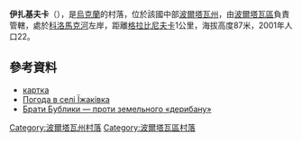 {{coord|49|35|13|N|34|42|26|E|scale:100000_region:UA|display=title}}

'''伊扎基夫卡'''（{{lang-uk|Їжаківка}}），是[[烏克蘭|烏克蘭]]的村落，位於該國中部[[波爾塔瓦州|波爾塔瓦州]]，由[[波爾塔瓦區|波爾塔瓦區]]負責管轄，處於[[科洛馬克河|科洛馬克河]]左岸，距離[[格拉比尼夫卡|格拉比尼夫卡]]1公里，海拔高度87米，2001年人口22。

==參考資料==
*[http://gska2.rada.gov.ua/pls/z7502/A005?rdat1=20.11.2007&rf7571=26382 картка]{{dead link|date=2017年11月 |bot=InternetArchiveBot |fix-attempted=yes }}
* [http://weather.in.ua/ua/poltavskaja/9650 Погода в селі Їжаківка] {{Wayback|url=http://weather.in.ua/ua/poltavskaja/9650 |date=20111220070827 }}
* [http://www.umoloda.kiev.ua/number/2070/226/73771/ Брати Бублики — проти земельного «дерибану»]{{Wayback|url=http://www.umoloda.kiev.ua/number/2070/226/73771/ |date=20160304202114 }}

{{DEFAULTSORT:Їжаківка}}
[[Category:波爾塔瓦州村落|Category:波爾塔瓦州村落]]
[[Category:波爾塔瓦區村落|Category:波爾塔瓦區村落]]


{{Poltava-geo-stub}}
